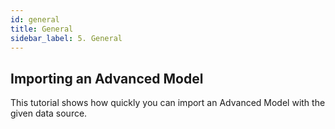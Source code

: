 ```yaml
---
id: general
title: General
sidebar_label: 5. General
---
```


## Importing an Advanced Model

This tutorial shows how quickly you can import an Advanced Model with the given data source.

<Vimeo
    video="https://player.vimeo.com/video/439170391"
    responsive={true}
/>